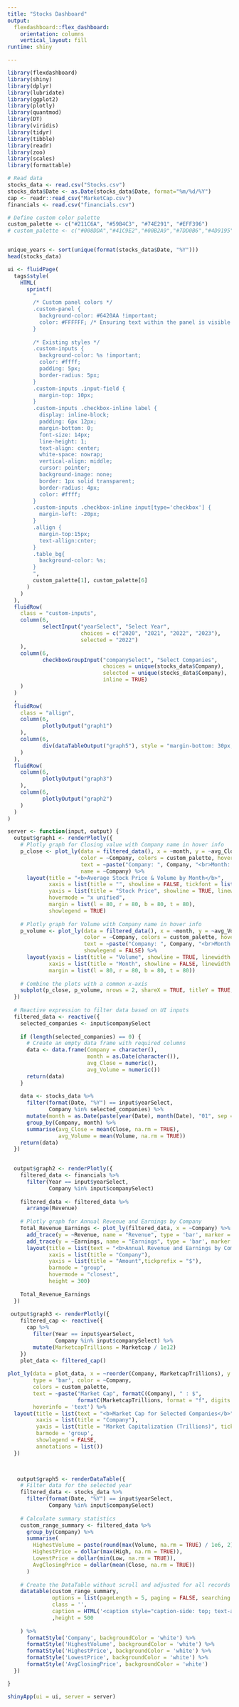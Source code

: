 ```yaml
---
title: "Stocks Dashboard"
output: 
  flexdashboard::flex_dashboard:
    orientation: columns
    vertical_layout: fill
runtime: shiny

---
```


```r
library(flexdashboard)
library(shiny)
library(dplyr)
library(lubridate)
library(ggplot2)
library(plotly)
library(quantmod)
library(DT)
library(viridis)
library(tidyr)
library(tibble)
library(readr)
library(zoo) 
library(scales) 
library(formattable)

# Read data
stocks_data <- read.csv("Stocks.csv")
stocks_data$Date <- as.Date(stocks_data$Date, format="%m/%d/%Y")
cap <- readr::read_csv("MarketCap.csv")
financials <- read.csv("financials.csv")

# Define custom color palette
custom_palette <- c("#211C6A", "#59B4C3", "#74E291", "#EFF396")
# custom_palette <- c("#008DDA","#41C9E2","#00B2A9","#7DD0B6","#4D9195","#007A87")


unique_years <- sort(unique(format(stocks_data$Date, "%Y")))
head(stocks_data)

```



```r
ui <- fluidPage(
  tags$style(
    HTML(
      sprintf(
        "
        /* Custom panel colors */
        .custom-panel {
          background-color: #6420AA !important;
          color: #FFFFFF; /* Ensuring text within the panel is visible */
        }
        
        /* Existing styles */
        .custom-inputs {
          background-color: %s !important;
          color: #ffff;
          padding: 5px;
          border-radius: 5px;
        }
        .custom-inputs .input-field {
          margin-top: 10px;
        }
        .custom-inputs .checkbox-inline label {
          display: inline-block;
          padding: 6px 12px;
          margin-bottom: 0;
          font-size: 14px;
          line-height: 1;
          text-align: center;
          white-space: nowrap;
          vertical-align: middle;
          cursor: pointer;
          background-image: none;
          border: 1px solid transparent;
          border-radius: 4px;
          color: #ffff;
        }
        .custom-inputs .checkbox-inline input[type='checkbox'] {
          margin-left: -20px;
        }
        .allign {
          margin-top:15px;
          text-allign:cnter;
        }
        .table_bg{
          background-color: %s;
        }
        ",
        custom_palette[1], custom_palette[6] 
      )
    )
  ), 
  fluidRow(
    class = "custom-inputs",
    column(6,
           selectInput("yearSelect", "Select Year",
                       choices = c("2020", "2021", "2022", "2023"),
                       selected = "2022")
    ), 
    column(6,
           checkboxGroupInput("companySelect", "Select Companies",
                              choices = unique(stocks_data$Company),
                              selected = unique(stocks_data$Company),
                              inline = TRUE)
    )
  )
  ,
  fluidRow(
    class = "allign",
    column(6, 
           plotlyOutput("graph1")
    ),
    column(6,
           div(dataTableOutput("graph5"), style = "margin-bottom: 30px;")
    )
  ),
  fluidRow(
    column(6, 
           plotlyOutput("graph3")
    ),
    column(6, 
           plotlyOutput("graph2")
    )
  )
)


```



```r
server <- function(input, output) {
  output$graph1 <- renderPlotly({
    # Plotly graph for Closing value with Company name in hover info
    p_close <- plot_ly(data = filtered_data(), x = ~month, y = ~avg_Close, type = 'scatter', mode = 'lines',
                       color = ~Company, colors = custom_palette, hoverinfo = "text",
                       text = ~paste("Company: ", Company, "<br>Month: ", months(month), "<br>Avg Stock Price: ", round(avg_Close, 2)), 
                       name = ~Company) %>%
      layout(title = "<b>Average Stock Price & Volume by Month</b>",
             xaxis = list(title = "", showline = FALSE, tickfont = list(size = 10)),
             yaxis = list(title = "Stock Price", showline = TRUE, linewidth = 1, tickprefix = "$", tickfont = list(size = 10)),
             hovermode = "x unified",
             margin = list(l = 80, r = 80, b = 80, t = 80),
             showlegend = TRUE)
    
    # Plotly graph for Volume with Company name in hover info
    p_volume <- plot_ly(data = filtered_data(), x = ~month, y = ~avg_Volume, type = 'bar',
                        color = ~Company, colors = custom_palette, hoverinfo = "text",
                        text = ~paste("Company: ", Company, "<br>Month: ", months(month), "<br>Avg Volume: ", paste0(round(avg_Volume/1000000, 2), "M")),
                        showlegend = FALSE) %>%
      layout(yaxis = list(title = "Volume", showline = TRUE, linewidth = 1, tickprefix = "", tickfont = list(size = 10)),
             xaxis = list(title = "Month", showline = FALSE, linewidth = 2, tickfont = list(size = 10)),
             margin = list(l = 80, r = 80, b = 80, t = 80))
    
    # Combine the plots with a common x-axis
    subplot(p_close, p_volume, nrows = 2, shareX = TRUE, titleY = TRUE, heights = c(0.75, 0.25))
  })
  
  # Reactive expression to filter data based on UI inputs
  filtered_data <- reactive({
    selected_companies <- input$companySelect
    
    if (length(selected_companies) == 0) {
      # Create an empty data frame with required columns
      data <- data.frame(Company = character(),
                         month = as.Date(character()),
                         avg_Close = numeric(),
                         avg_Volume = numeric())
      return(data)
    }
    
    data <- stocks_data %>%
      filter(format(Date, "%Y") == input$yearSelect,
             Company %in% selected_companies) %>%
      mutate(month = as.Date(paste(year(Date), month(Date), "01", sep = "-"))) %>%
      group_by(Company, month) %>%
      summarise(avg_Close = mean(Close, na.rm = TRUE),
                avg_Volume = mean(Volume, na.rm = TRUE))
    return(data)
  })

  
  output$graph2 <- renderPlotly({
    filtered_data <- financials %>%
      filter(Year == input$yearSelect,
             Company %in% input$companySelect)
    
    filtered_data <- filtered_data %>%
      arrange(Revenue)
    
    # Plotly graph for Annual Revenue and Earnings by Company
    Total_Revenue_Earnings <- plot_ly(filtered_data, x = ~Company) %>%
      add_trace(y = ~Revenue, name = "Revenue", type = 'bar', marker = list(color = custom_palette[1])) %>%
      add_trace(y = ~Earnings, name = "Earnings", type = 'bar', marker = list(color = custom_palette[3])) %>%
      layout(title = list(text = "<b>Annual Revenue and Earnings by Company</b>"),
             xaxis = list(title = "Company"),
             yaxis = list(title = "Amount",tickprefix = "$"),
             barmode = "group",
             hovermode = "closest",
             height = 300)
    
    Total_Revenue_Earnings
  })
  
 output$graph3 <- renderPlotly({
    filtered_cap <- reactive({
      cap %>%
        filter(Year == input$yearSelect,
               Company %in% input$companySelect) %>% 
        mutate(MarketcapTrillions = Marketcap / 1e12) 
    })
    plot_data <- filtered_cap()
    
plot_ly(data = plot_data, x = ~reorder(Company, MarketcapTrillions), y = ~MarketcapTrillions,
        type = 'bar', color = ~Company,
        colors = custom_palette,
        text = ~paste("Market Cap", formatC(Company), " : $", 
                      formatC(MarketcapTrillions, format = "f", digits = 2, big.mark = ","), "T"),
        hoverinfo = 'text') %>%
  layout(title = list(text = "<b>Market Cap for Selected Companies</b>"),
         xaxis = list(title = "Company"),
         yaxis = list(title = "Market Capitalization (Trillions)", tickprefix = "$", tickformat = ",.2fT"),
         barmode = 'group',
         showlegend = FALSE,
         annotations = list())
  })


  
   output$graph5 <- renderDataTable({
    # Filter data for the selected year
    filtered_data <- stocks_data %>%
      filter(format(Date, "%Y") == input$yearSelect,
             Company %in% input$companySelect)
    
    # Calculate summary statistics
    custom_range_summary <- filtered_data %>%
      group_by(Company) %>%
      summarise(
        HighestVolume = paste(round(max(Volume, na.rm = TRUE) / 1e6, 2), "M"),
        HighestPrice = dollar(max(High, na.rm = TRUE)),
        LowestPrice = dollar(min(Low, na.rm = TRUE)),
        AvgClosingPrice = dollar(mean(Close, na.rm = TRUE))
      )
    
    # Create the DataTable without scroll and adjusted for all records to be visible
    datatable(custom_range_summary, 
              options = list(pageLength = 5, paging = FALSE, searching = FALSE, info = FALSE, scrollX = FALSE, scrollY = FALSE),
              class = '',
              caption = HTML('<caption style="caption-side: top; text-align: center; color: black; font-weight: bold; font-size: 18px;"><b>Stock Summary</b></caption>')
              ,height = 500
              
    ) %>%
      formatStyle('Company', backgroundColor = 'white') %>%
      formatStyle('HighestVolume', backgroundColor = 'white') %>%
      formatStyle('HighestPrice', backgroundColor = 'white') %>%
      formatStyle('LowestPrice', backgroundColor = 'white') %>%
      formatStyle('AvgClosingPrice', backgroundColor = 'white')
  })

}
```



```r
shinyApp(ui = ui, server = server)

```

